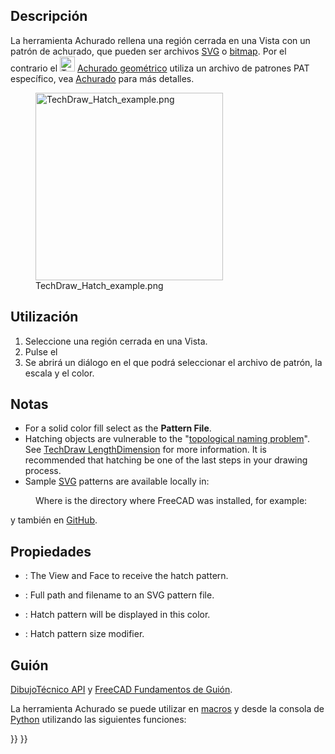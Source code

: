<languages/>

<div class="mw-translate-fuzzy">
{{Docnav/es
|[[TechDraw_ExportPageDXF/es|ExportarPáginaDXF]]
|[[TechDraw_GeometricHatch/es|AchuradoGeométrico]]
|[[TechDraw_Workbench/es|TechDraw]]
|IconL=TechDraw_ExportPageDXF.svg
|IconR=TechDraw_GeometricHatch.svg
|IconC=Workbench_TechDraw.svg
}}
</div>

<div class="mw-translate-fuzzy">
{{GuiCommand/es
|Name=TechDraw Hatch
|Name/es=DibujoTécnico Achurado
|MenuLocation=DibujoTécnico → Achurar un plano usando un archivo de imagen
|Workbenches=[[TechDraw_Workbench/es|DibujoTécnico]]
|SeeAlso=[[TechDraw_GeometricHatch/es|DibujoTécnico Aplicar la achurado geométrica a la plano]], [[TechDraw_Hatching/es|DibujoTécnico Achurado]]
}}
</div>

<span id="Description"></span>
==Descripción==

<div class="mw-translate-fuzzy">
La herramienta Achurado rellena una región cerrada en una Vista con un patrón de achurado, que pueden ser archivos [[SVG/es|SVG]] o [[bitmap/es|bitmap]]. Por el contrario el [[Image:TechDraw_GeometricHatch.svg|24px]] [[TechDraw_GeometricHatch/es|Achurado geométrico]] utiliza un archivo de patrones PAT específico, vea [[TechDraw_Hatching/es|Achurado]] para más detalles.
</div>

[[Image:TechDraw_Hatch_example.png|300px]]

{{Caption|SVG achurado patrón en una cara}}

<span id="Usage"></span>
==Utilización==

<div class="mw-translate-fuzzy">
# Seleccione una región cerrada en una Vista.
# Pulse el {{Button|[[Image:TechDraw_Hatch.svg|16px]] [[TechDraw_Hatch/es|Achurar un plano usando un archivo de imagen]]}}
# Se abrirá un diálogo en el que podrá seleccionar el archivo de patrón, la escala y el color.
</div>

<span id="Notes"></span>
== Notas ==

* For a solid color fill select {{FileName|solid.svg}} as the '''Pattern File'''.
* Hatching objects are vulnerable to the "[[Topological_naming_problem|topological naming problem]]". See [[TechDraw_LengthDimension|TechDraw LengthDimension]] for more information. It is recommended that hatching be one of the last steps in your drawing process.
* Sample [[SVG|SVG]] patterns are available locally in:
: {{Code|code=
$INSTALL_DIR/data/Mod/TechDraw/Patterns
}}
: Where {{incode|$INSTALL_DIR}} is the directory where FreeCAD was installed, for example:
: {{Code|code=
/usr/share/freecad/data/Mod/TechDraw/Patterns
}}
<div class="mw-translate-fuzzy">
y también en [https://github.com/FreeCAD/FreeCAD/tree/master/src/Mod/TechDraw/Patterns GitHub].
</div>

<span id="Properties"></span>
==Propiedades==

* {{PropertyData|Source}}: The View and Face to receive the hatch pattern.
* {{PropertyData|Hatch Pattern}}: Full path and filename to an SVG pattern file.
* {{PropertyView|Hatch Color}}: Hatch pattern will be displayed in this color.
* {{PropertyView|Hatch Scale}}: Hatch pattern size modifier.

<span id="Scripting"></span>
==Guión==

{{Emphasis|Ver también:}} [[TechDraw_API/es|DibujoTécnico API]] y [[FreeCAD_Scripting_Basics/es|FreeCAD Fundamentos de Guión]].

<div class="mw-translate-fuzzy">
La herramienta Achurado se puede utilizar en [[Macros/es|macros]] y desde la consola de [[Python/es|Python]] utilizando las siguientes funciones:
</div>

{{Code|code=
hatch = FreeCAD.ActiveDocument.addObject("TechDraw::DrawHatch", "Hatch")
hatch.Source = (view1, ["Face0"])
hatch.HatchPattern = hatchFileSpec
page.addView(hatch)
}}


<div class="mw-translate-fuzzy">
{{Docnav/es
|[[TechDraw_ExportPageDXF/es|ExportarPáginaDXF]]
|[[TechDraw_GeometricHatch/es|AchuradoGeométrico]]
|[[TechDraw_Workbench/es|TechDraw]]
|IconL=TechDraw_ExportPageDXF.svg
|IconR=TechDraw_GeometricHatch.svg
|IconC=Workbench_TechDraw.svg
}}
</div>

{{TechDraw_Tools_navi{{#translation:}}}}
{{Userdocnavi{{#translation:}}}}